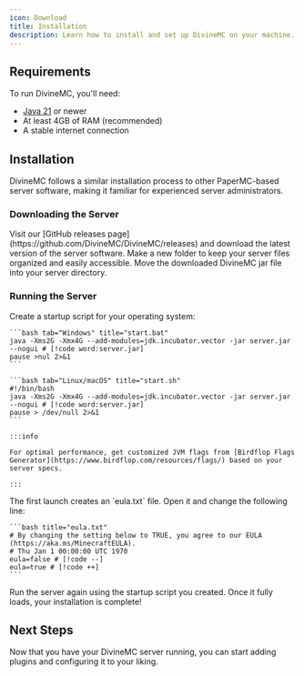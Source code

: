 ```yaml
---
icon: Download
title: Installation
description: Learn how to install and set up DivineMC on your machine.
---
```


## Requirements

To run DivineMC, you'll need:

- [Java 21](https://adoptium.net/en-GB/temurin/releases/?version=21) or newer
- At least 4GB of RAM (recommended)
- A stable internet connection

## Installation

DivineMC follows a similar installation process to other PaperMC-based server software, making it familiar for experienced server administrators.

### Downloading the Server

<Steps>
  <Step>
    Visit our [GitHub releases page](https://github.com/DivineMC/DivineMC/releases) and download the latest version of the server software.
  </Step>
  
  <Step>
    Make a new folder to keep your server files organized and easily accessible.
  </Step>

  <Step>
    Move the downloaded DivineMC jar file into your server directory.
  </Step>
</Steps>

### Running the Server

<Steps>
  <Step>
    Create a startup script for your operating system:

    ```bash tab="Windows" title="start.bat"
    java -Xms2G -Xmx4G --add-modules=jdk.incubator.vector -jar server.jar --nogui # [!code word:server.jar]
    pause >nul 2>&1
    ```

    ```bash tab="Linux/macOS" title="start.sh"
    #!/bin/bash
    java -Xms2G -Xmx4G --add-modules=jdk.incubator.vector -jar server.jar --nogui # [!code word:server.jar]
    pause > /dev/null 2>&1
    ```
    
    :::info
    
    For optimal performance, get customized JVM flags from [Birdflop Flags Generator](https://www.birdflop.com/resources/flags/) based on your server specs.
    
    :::
  </Step>

  <Step>
    The first launch creates an `eula.txt` file. Open it and change the following line:

    ```bash title="eula.txt"
    # By changing the setting below to TRUE, you agree to our EULA (https://aka.ms/MinecraftEULA).
    # Thu Jan 1 00:00:00 UTC 1970
    eula=false # [!code --]
    eula=true # [!code ++]
    ```
  </Step>

  <Step>
    Run the server again using the startup script you created. Once it fully loads, your installation is complete!
  </Step>
</Steps>

## Next Steps

Now that you have your DivineMC server running, you can start adding plugins and configuring it to your liking.
